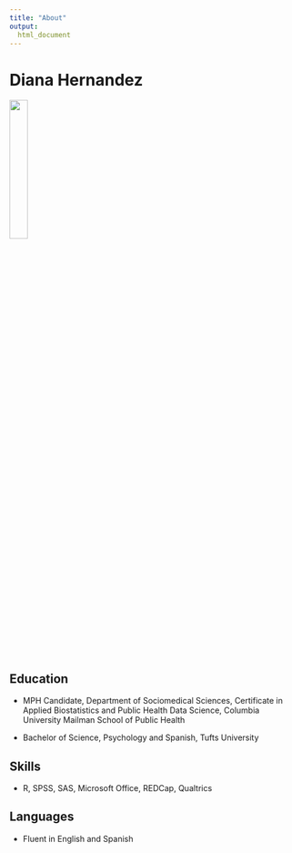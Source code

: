 ```yaml
---
title: "About"
output: 
  html_document
---
```


# **Diana Hernandez**

<img src="images/diana_hernandez_headshot.jpg" style="width:25%">

## **Education**

* MPH Candidate, Department of Sociomedical Sciences, Certificate in Applied Biostatistics and Public Health Data Science, Columbia University Mailman School of Public Health 

* Bachelor of Science, Psychology and Spanish, Tufts University

## **Skills** 

* R, SPSS, SAS, Microsoft Office, REDCap, Qualtrics

## **Languages** 

* Fluent in English and Spanish

